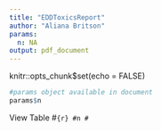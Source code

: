 ```yaml
---
title: "EDDToxicsReport"
author: "Aliana Britson"
params:
  n: NA
output: pdf_document
---
```

knitr::opts_chunk$set(echo = FALSE)

```r
#params object available in document
params$n
```

View Table
#```{r}
#n
#```
